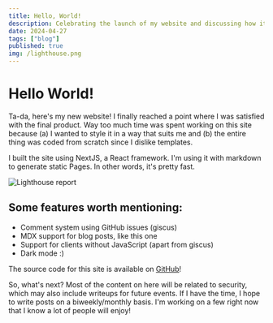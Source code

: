 ```yaml
---
title: Hello, World!
description: Celebrating the launch of my website and discussing how it came to be.
date: 2024-04-27
tags: ["blog"]
published: true
img: /lighthouse.png
---
```


# Hello World!

Ta-da, here's my new website! I finally reached a point where I was satisfied with the final product. Way too much time was spent working on this site because (a) I wanted to style it in a way that suits me and (b) the entire thing was coded from scratch since I dislike templates.

I built the site using NextJS, a React framework. I'm using it with markdown to generate static Pages. In other words, it's pretty fast.

![Lighthouse report](/lighthouse.png)

## Some features worth mentioning:

- Comment system using GitHub issues (giscus)
- MDX support for blog posts, like this one
- Support for clients without JavaScript (apart from giscus)
- Dark mode :)

The source code for this site is available on [GitHub](https://github.com/Paranoia8972/blog)!

So, what's next?
Most of the content on here will be related to security, which may also include writeups for future events. If I have the time, I hope to write posts on a biweekly/monthly basis. I'm working on a few right now that I know a lot of people will enjoy!
